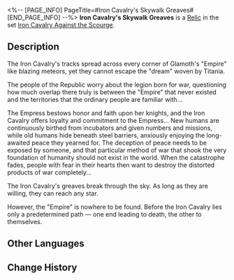 <%-- [PAGE_INFO]
PageTitle=#Iron Cavalry's Skywalk Greaves#
[END_PAGE_INFO] --%>
{{Relic Infobox
|id        = 61194
|image     = Item Iron Cavalry's Skywalk Greaves.png{{subst:void|<!--$UPLOAD:<<SpriteOutput/RelicFigures/IconRelic_119_4.png>-<Item Iron Cavalry's Skywalk Greaves.png>-<Relic Icons>>-->}}
|set       = Iron Cavalry Against the Scourge
|piece     = Feet
|mentions  = 
}}
{{Description|Mechanical greaves that combine destructive capacities with speed. They allow Glamoth's Iron Cavalry to leap high and concentrate their strength into a kick directed at a single point on the enemy.}}
'''Iron Cavalry's Skywalk Greaves''' is a [[Relic]] in the set [[Iron Cavalry Against the Scourge]].

==Description==
The Iron Cavalry's tracks spread across every corner of Glamoth's "Empire" like blazing meteors, yet they cannot escape the "dream" woven by Titania.

The people of the Republic worry about the legion born for war, questioning how much overlap there truly is between the "Empire" that never existed and the territories that the ordinary people are familiar with...

The Empress bestows honor and faith upon her knights, and the Iron Cavalry offers loyalty and commitment to the Empress... New humans are continuously birthed from incubators and given numbers and missions, while old humans hide beneath steel barriers, anxiously enjoying the long-awaited peace they yearned for. The deception of peace needs to be exposed by someone, and that particular method of war that shook the very foundation of humanity should not exist in the world. When the catastrophe fades, people with fear in their hearts then want to destroy the distorted products of war completely...

The Iron Cavalry's greaves break through the sky. As long as they are willing, they can reach any star.

However, the "Empire" is nowhere to be found. Before the Iron Cavalry lies only a predetermined path &mdash; one end leading to death, the other to themselves.

==Other Languages==
{{Other Languages
|en   = Iron Cavalry's Skywalk Greaves
|zhs  = 铁骑的行空护胫
|zht  = 鐵騎的行空護脛
|ja   = {{Rubi|鉄騎|てっき}}の{{Rubi|飛翔|ひしょう}}グリーブ
|ko   = 철기군의 비행 그리브
|es   = Grebas andacielos de la Caballería de Hierro
|fr   = Grèves marche-ciel de la Brigade de fer
|ru   = Небесные сапоги Железной кавалерии
|th   = Iron Cavalry's Skywalk Greaves
|vi   = Giáp Chân Hành Không Của Thiết Kỵ
|de   = Himmlische Beinschienen der Eisernen Kavallerie
|id   = Iron Cavalry's Skywalk Greaves
|pt   = Grevas da Marcha Celeste da Cavalaria de Ferro
}}

==Change History==
{{Change History|2.3}}